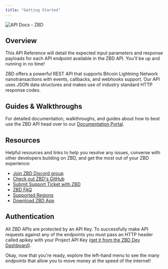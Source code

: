 ```yaml
---
title: "Getting Started"
---
```


<Frame type="glass" caption="">
  <img src="https://i.imgur.com/dh8IrYy.png" alt="API Docs - ZBD" />
</Frame>
<br />

## Overview

This API Reference will detail the expected input parameters and response payloads for each API endpoint available in the ZBD API. You'll be up and running in no time!

ZBD offers a powerful REST API that supports Bitcoin Lightning Network nanotransactions with events, callbacks, and webhooks support. Our API uses JSON data structures and makes use of industry standard HTTP response codes.

## Guides & Walkthroughs

For detailed documentation, walkthroughs, and guides about how to best use the ZBD API head over to our [Documentation Portal](/docs/overview).

## Resources

Helpful resources and links to help you resolve any issues, converse with other developers building on ZBD, and get the most out of your ZBD experience:

- [Join ZBD Discord group](https://discord.gg/zbd)
- [Check out ZBD's GitHub](https://github.com/zebedeeio)
- [Submit Support Ticket with ZBD](https://help.zebedee.io/hc/en-us/requests/new)
- [ZBD FAQ](https://zebedee.io/faq)
- [Supported Regions](https://zebedee.io/countries)
- [Download ZBD App](https://zbd.gg/)

## Authentication

All ZBD APIs are protected by an API Key. To successfully make API requests against any of the endpoints you must pass an HTTP header called apikey with your Project API Key ([get it from the ZBD Dev Dashboard](/docs/dashboard/projects/api)).

Okay, now that you're ready, explore the left-hand menu to see the many endpoints that allow you to move money at the speed of the internet!
